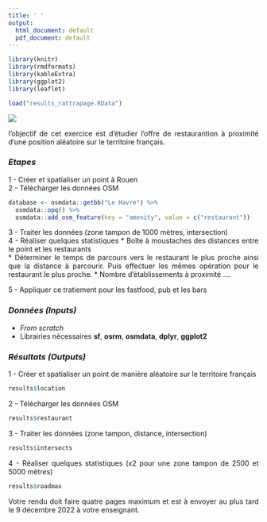 ```yaml
---
title: ' '
output:
  html_document: default
  pdf_document: default
---
```


<style>
body {text-align: justify}
</style>

```r
library(knitr)
library(rmdformats)
library(kableExtra)
library(ggplot2)
library(leaflet)

load("results_rattrapage.RData")
```

![](images/EXO_MASTER1.png)

l'objectif de cet exercice est d'étudier l'offre de restaurantion à proximité d'une position aléatoire sur le territoire français.

### ***Etapes***  
1 - Créer et spatialiser un point à Rouen  
2 - Télécharger les données OSM

```r
database <- osmdata::getbb("Le Havre") %>% 
  osmdata::opq() %>% 
  osmdata::add_osm_feature(key = "amenity", value = c("restaurant"))
```
3 - Traiter les données (zone tampon de 1000 mètres, intersection)  
4 - Réaliser quelques statistiques 
    * Boîte à moustaches des distances entre le point et les restaurants  
    * Déterminer le temps de parcours vers le restaurant le plus proche ainsi que la distance à parcourir. Puis effectuer les mêmes opération pour le restaurant le plus proche. 
    * Nombre d'établissements à proximité ....
    
5 - Appliquer ce tratiement pour les fastfood, pub et les bars
    
### ***Données (Inputs)***    
- *From scratch*  
- Librairies nécessaires  **sf**, **osrm**, **osmdata**, **dplyr**, **ggplot2**  

### ***Résultats (Outputs)***  

1 - Créer et spatialiser un point  de manière aléatoire sur le territoire français

```r
results$location
```

2 - Télécharger les données OSM

```r
results$restaurant
```

3 - Traiter les données (zone tampon, distance, intersection)  

```r
results$intersects
```

4 - Réaliser quelques statistiques (x2 pour une zone tampon de 2500 et 5000 mètres)  

```r
results$roadmax
```

Votre rendu doit faire quatre pages maximum et est à envoyer au plus tard le 9 décembre 2022 à votre enseignant.

